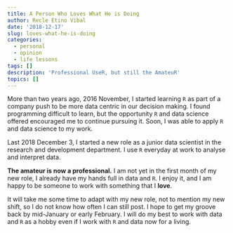 ```yaml
---
title: A Person Who Loves What He is Doing
author: Recle Etino Vibal
date: '2018-12-17'
slug: loves-what-he-is-doing
categories:
  - personal
  - opinion
  - life lessons
tags: []
description: 'Professional UseR, but still the AmateuR'
topics: []
---
```


More than two years ago, 2016 November, I started learning `R` as part of a company push to be more data centric in our decision making. I found programming difficult to learn, but the opportunity `R` and data science offered encouraged me to continue pursuing it. Soon, I was able to apply `R` and data science to my work.

Last 2018 December 3, I started a new role as a junior data scientist in the research and development department. I use `R` everyday at work to analyse and interpret data.

**The amateur is now a professional.** I am not yet in the first month of my new role, I already have my hands full in data and `R`. I enjoy it, and I am happy to be someone to work with something that I **love**.

It will take me some time to adapt with my new role, not to mention my new shift, so I do not know how often I can still post. I hope to get my groove back by mid-January or early February. I will do my best to work with data and `R` as a hobby even if I work with `R` and data now for a living.